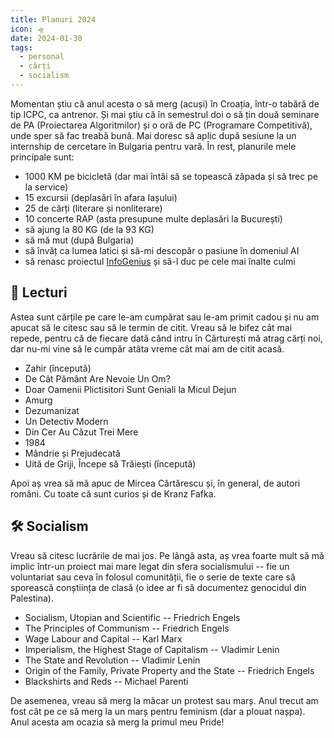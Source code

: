 ```yaml
---
title: Planuri 2024
icon: 🛸
date: 2024-01-30
tags:
  - personal
  - cărți
  - socialism
---
```


Momentan știu că anul acesta o să merg (acuși) în Croația, într-o tabără de tip ICPC, ca antrenor. Și mai știu că în semestrul doi o să țin două seminare de PA (Proiectarea Algoritmilor) și o oră de PC (Programare Competitivă), unde sper să fac treabă bună. Mai doresc să aplic după sesiune la un internship de cercetare în Bulgaria pentru vară. În rest, planurile mele principale sunt:

- 1000 KM pe bicicletă (dar mai întâi să se topească zăpada și să trec pe la service)
- 15 excursii (deplasări în afara Iașului)
- 25 de cărți (literare și nonliterare)
- 10 concerte RAP (asta presupune multe deplasări la București)
- să ajung la 80 KG (de la 93 KG)
- să mă mut (după Bulgaria)
- să învăț ca lumea latici și să-mi descopăr o pasiune în domeniul AI
- să renasc proiectul [InfoGenius](https://infogenius.ro/) și să-l duc pe cele mai înalte culmi

## 📖 Lecturi

Astea sunt cărțile pe care le-am cumpărat sau le-am primit cadou și nu am apucat să le citesc sau să le termin de citit. Vreau să le bifez cât mai repede, pentru că de fiecare dată când intru în Cărturești mă atrag cărți noi, dar nu-mi vine să le cumpăr atâta vreme cât mai am de citit acasă.

- Zahir (începută)
- De Cât Pământ Are Nevoie Un Om?
- Doar Oamenii Plictisitori Sunt Geniali la Micul Dejun
- Amurg
- Dezumanizat
- Un Detectiv Modern
- Din Cer Au Căzut Trei Mere
- 1984
- Mândrie și Prejudecată
- Uită de Griji, Începe să Trăiești (începută)

Apoi aș vrea să mă apuc de Mircea Cărtărescu și, în general, de autori români. Cu toate că sunt curios și de Kranz Fafka.

## 🛠️ Socialism

Vreau să citesc lucrările de mai jos. Pe lângă asta, aș vrea foarte mult să mă implic într-un proiect mai mare legat din sfera socialismului -- fie un voluntariat sau ceva în folosul comunității, fie o serie de texte care să sporească conștiința de clasă (o idee ar fi să documentez genocidul din Palestina).

- Socialism, Utopian and Scientific -- Friedrich Engels
- The Principles of Communism -- Friedrich Engels
- Wage Labour and Capital -- Karl Marx
- Imperialism, the Highest Stage of Capitalism -- Vladimir Lenin
- The State and Revolution -- Vladimir Lenin
- Origin of the Family, Private Property and the State -- Friedrich Engels
- Blackshirts and Reds -- Michael Parenti

De asemenea, vreau să merg la măcar un protest sau marș. Anul trecut am fost cât pe ce să merg la un marș pentru feminism (dar a plouat nașpa). Anul acesta am ocazia să merg la primul meu Pride!
